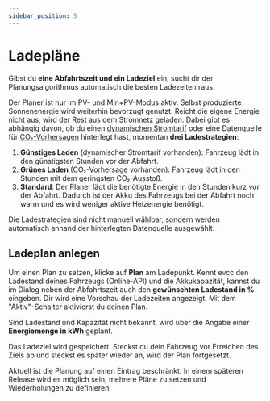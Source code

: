```yaml
---
sidebar_position: 5
---
```



# Ladepläne

Gibst du **eine Abfahrtszeit und ein Ladeziel** ein, sucht dir der Planungsalgorithmus automatisch die besten Ladezeiten raus.

Der Planer ist nur im PV- und Min+PV-Modus aktiv.
Selbst produzierte Sonnenenergie wird weiterhin bevorzugt genutzt.
Reicht die eigene Energie nicht aus, wird der Rest aus dem Stromnetz geladen.
Dabei gibt es abhängig davon, ob du einen [dynamischen Stromtarif](./dynamic-prices) oder eine Datenquelle für [CO₂-Vorhersagen](./co2) hinterlegt hast, momentan **drei Ladestrategien**:

1. **Günstiges Laden** (dynamischer Stromtarif vorhanden): Fahrzeug lädt in den günstigsten Stunden vor der Abfahrt.
2. **Grünes Laden** (CO₂-Vorhersage vorhanden): Fahrzeug lädt in den Stunden mit dem geringsten CO₂-Ausstoß.
3. **Standard**: Der Planer lädt die benötigte Energie in den Stunden kurz vor der Abfahrt. Dadurch ist der Akku des Fahrzeugs bei der Abfahrt noch warm und es wird weniger aktive Heizenergie benötigt.

Die Ladestrategien sind nicht manuell wählbar, sondern werden automatisch anhand der hinterlegten Datenquelle ausgewählt.

## Ladeplan anlegen

Um einen Plan zu setzen, klicke auf **Plan** am Ladepunkt.
Kennt evcc den Ladestand deines Fahrzeugs (Online-API) und die Akkukapazität, kannst du im Dialog neben der Abfahrtszeit auch den **gewünschten Ladestand in %** eingeben.
Dir wird eine Vorschau der Ladezeiten angezeigt.
Mit dem "Aktiv"-Schalter aktivierst du deinen Plan.

<Screenshot
  name="features/screenshots/plan-soc"
  caption="Screenshot einer Ladeplanung mittels Ladestand"
/>

Sind Ladestand und Kapazität nicht bekannt, wird über die Angabe einer **Energiemenge in kWh** geplant.

<Screenshot
  name="features/screenshots/plan-energy"
  caption="Screenshot einer Ladeplanung mittels Energiemenge"
/>

Das Ladeziel wird gespeichert.
Steckst du dein Fahrzeug vor Erreichen des Ziels ab und steckst es später wieder an, wird der Plan fortgesetzt.

Aktuell ist die Planung auf einen Eintrag beschränkt.
In einem späteren Release wird es möglich sein, mehrere Pläne zu setzen und Wiederholungen zu definieren.
